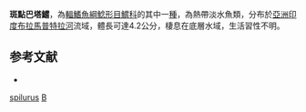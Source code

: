 {{Speciesbox
| genus = Batasio
| species = spilurus
| status = DD
| status_system = IUCN3.1
| authority = [[Ng|Ng]], 2006
| synonyms = 
}}
'''斑點巴塔鱨'''，為[[輻鰭魚綱|輻鰭魚綱]][[鯰形目|鯰形目]][[鱨科|鱨科]]的其中一[[種|種]]，為熱帶淡水魚類，分布於[[亞洲|亞洲]][[印度|印度]][[布拉馬普特拉河|布拉馬普特拉河]]流域，體長可達4.2公分，棲息在底層水域，生活習性不明。

==参考文献==
*{{FishBase_species|genus=Batasio|species=spilurus|year=2015|month=3}}

{{taxonbar}}

[[Category:巴塔鱨屬|spilurus]]
[[Category:2006年描述的鱼类|B]]